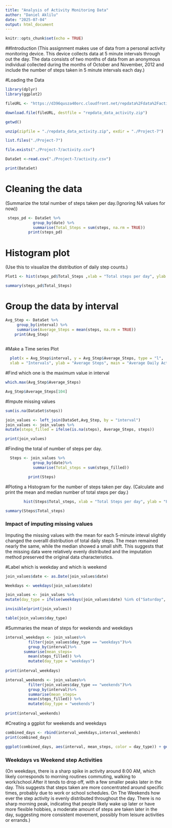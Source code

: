 ```yaml
---
title: "Analysis of Activity Monitoring Data"
author: "Daniel Aklilu"
date: "2025-07-04"
output: html_document
---
```


```r
knitr::opts_chunk$set(echo = TRUE)
```

##Introduction
(This assignment makes use of data from a personal activity monitoring device. This device collects data at 5 minute intervals through out the day. The data consists of two months of data from an anonymous individual collected during the months of October and November, 2012 and include the number of steps taken in 5 minute intervals each day.)

#Loading the Data

```r
library(dplyr)
library(ggplot2)

fileURL <- "https://d396qusza40orc.cloudfront.net/repdata%2Fdata%2Factivity.zip"

download.file(fileURL, destfile = "repdata_data_activity.zip")

getwd()

unzip(zipfile = "./repdata_data_activity.zip", exdir = "./Project-7")

list.files("./Project-7")

file.exists("./Project-7/activity.csv")

DataSet <-read.csv("./Project-7/activity.csv")

print(DataSet)

```

# Cleaning the data 
(Summarize the total number of steps taken per day.(Ignoring NA values for now))

```r


 steps_pd <- DataSet %>%
            group_by(date) %>%
            summarise(Total_Steps = sum(steps, na.rm = TRUE))
          print(steps_pd)

```

# Histogram plot
(Use this to visualize the distribution of daily step counts.)
```r
Plot1 <- hist(steps_pd$Total_Steps ,xlab = "Total steps per day", ylab = "Frequency", main = "Histogram of Total Daily Steps", col= "red")

summary(steps_pd$Total_Steps)

```
# Group the data by interval
```r
Avg_Step <- DataSet %>%
     group_by(interval) %>%
     summarise(Average_Steps = mean(steps, na.rm = TRUE))
    print(Avg_Step)
  
```

#Make a Time series Plot
```r

  plot(x = Avg_Step$interval, y = Avg_Step$Average_Steps, type = "l",
  xlab = "Intervals", ylab = "Average Steps", main = "Average Daily Activity Pattern", col   = "blue")

```


#Find which one is the maximum value in interval
```r
which.max(Avg_Step$Average_Steps)

Avg_Step$Average_Steps[104]

```



#Impute missing values
```r
sum(is.na(DataSet$steps))

join_values <- left_join(DataSet,Avg_Step, by = "interval")
join_values <- join_values %>%
mutate(steps_filled = ifelse(is.na(steps), Average_Steps, steps))

print(join_values)

```


#Finding the total of number of steps per day.
```r
  Steps <- join_values %>%
            group_by(date)%>%
            summarise(Total_steps = sum(steps_filled))

          print(Steps)

```

#Ploting a Histogram for the number of steps taken per day.
(Calculate and print the mean and median number of total steps per day.)
```r
        hist(Steps$Total_steps, xlab = "Total Steps per day", ylab = "Frequency", main = "Histogram of steps taken per day", col = "purple")

summary(Steps$Total_steps)

```

### Impact of imputing missing values

Imputing the missing values with the mean for each 5-minute inteval slightly
changed the overalll distribution of total daily steps. The mean remained nearly
the same, while the median showed a small shift. This suggests that the missing 
data were relatively evenly distributed and the imputation method preserved the 
original data characteristics.


#Label which is weekday and which is weekend 

```r
join_values$date <- as.Date(join_values$date)

Weekdays <- weekdays(join_values$date)

join_values <- join_values %>%
mutate(day_type = ifelse(weekdays(join_values$date) %in% c("Saturday", "Sunday"),"weekends","weekdays"))

invisible(print(join_values))

table(join_values$day_type)

```
#Summaries the mean of steps for weekends and weekdays
```r
interval_weekdays <- join_values%>%
          filter(join_values$day_type == "weekdays")%>%
          group_by(interval)%>%
        summarise(mean_steps= 
          mean(steps_filled)) %>%
          mutate(day_type = "weekdays")
          
print(interval_weekdays)

interval_weekends <- join_values%>%
          filter(join_values$day_type == "weekends")%>%
          group_by(interval)%>%
          summarise(mean_steps=
          mean(steps_filled)) %>%
          mutate(day_type = "weekends")
  
print(interval_weekends)

```
#Creating a ggplot for weekends and weekdays

```r
combined_days <- rbind(interval_weekdays,interval_weekends)
print(combined_days)

ggplot(combined_days, aes(interval, mean_steps, color = day_type)) + geom_line() + geom_point(size = 4, alpha =0.5) + facet_wrap(~day_type) + labs( x = "Intervals", y = "Average amount of steps", title = "Intervals of steps for Weekdays vs. Weekdays")

```
### Weekdays vs Weekend step Activities
(On weekdays, there is a sharp spike in activity around 8:00 AM, which likely corresponds to morning routines commuting, walking to work/school.After it tends to drop off, with a few smaller peaks later in the day. This suggests that steps taken are more concentrated around specific times, probably due to work or school schedules. On The Weekends how ever the step activity is evenly distributed throughout the day. There is no sharp morning peak, indicating that people likely wake up later or have more flexible hobbies, a moderate amount of steps are taken later in the day, suggesting more consistent movement, possibly from leisure activities or errands.)
